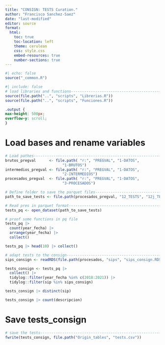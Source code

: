 ```yaml
---
title: "CONSIGN: TESTS Curation."
author: "Francisco Sanchez-Saez"
date: "last-modified" 
editor: source
format:
  html:
    toc: true
    toc-location: left
    theme: cerulean
    css: style.css
    embed-resources: true
    number-sections: true
---
```


```r
#| echo: false
source("_common.R")

```

```r
#| include: false
# load libraries and functions------------------------------------------------
source(file.path("..", "scripts", "Librerias.R"))
source(file.path("..", "scripts", "Funciones.R"))

```

```css
.output {
max-height: 500px;
overflow-y: scroll;
}
```

# Load bases and rename variables

```r
# Load pathes----------------------------------------------------------------
brutos_pregval      <- file.path( "r:", "PREGVAL", "1-DATOS", 
                          "1-BRUTOS")
intermedios_pregval <- file.path( "r:", "PREGVAL", "1-DATOS", 
                          "2-INTERMEDIOS")
procesados_pregval  <- file.path( "r:", "PREGVAL", "1-DATOS", 
                          "3-PROCESADOS")

```

```r
# Define folder to save the parquet files------------------------------------
path_to_save_tests <- file.path(procesados_pregval, "12_TESTS", "12j_TESTS")

```

```r
# Read pres in parquet format------------------------------------------------
tests_pq <- open_dataset(path_to_save_tests)

# proof some functions in pq file
tests_pq |> 
  count(year_fecha) |> 
  arrange(year_fecha) |> 
  collect() 

tests_pq |> head(10) |> collect()

```


```r
# adapt tests to the consign-------------------------------------------------
sips_consign <- readRDS(file.path(procesados, "sips", "sips_consign.RDS"))

tests_consign <- tests_pq |>
  collect() |> 
  tidylog::filter(year_fecha %in% c(2018:2021)) |> 
  tidylog::filter(sip %in% sips_consign) 

tests_consign |> distinct(sip)

tests_consign |> count(descripcion)

```

# Save tests_consign

```r
# save the tests-------------------------------------------------------------
fwrite(tests_consign, file.path("Origin_tables", "tests.csv"))

```



